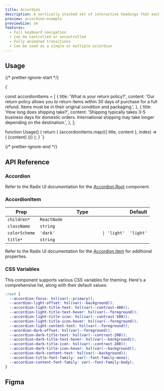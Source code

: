 ```yaml
---
title: Accordion
description: A vertically stacked set of interactive headings that each reveal an associated section of content.
preview: accordion-example
previewSize: sm
features:
  - Full keyboard navigation
  - Can be controlled or uncontrolled
  - Fully animated transitions
  - Can be used as a single or multiple accordion
---
```


## Usage

{/* prettier-ignore-start */}

<CodeBlock lang="ts">{`

const accordionItems = [
    {
      title: 'What is your return policy?',
      content:
        'Our return policy allows you to return items within 30 days of purchase for a full refund. Items must be in their original condition and packaging.',
    },
    {
      title: 'How long does shipping take?',
      content:
        'Shipping typically takes 3-5 business days for domestic orders. International shipping may take longer depending on the destination.',
    },
];

function Usage() {
    return (
      <Accordion type="multiple">
        {accordionItems.map(({ title, content }, index) => (
          <AccordionItem key={index} title={title} value={index.toString()}>
            {content}
          </AccordionItem>
        ))}
      </Accordion>
    );
}
`}
</CodeBlock>

{/* prettier-ignore-end */}

## API Reference

### Accordion

Refer to the Radix UI documentation for the [Accordion.Root](https://www.radix-ui.com/primitives/docs/components/accordion#root) component.

### AccordionItem

| Prop          | Type                                  | Default   |
| ------------- | ------------------------------------- | --------- |
| `children*`   | `ReactNode`                           |           |
| `className`   | `string`                              |           |
| `colorScheme` | `'dark'                   \| 'light'` | `'light'` |
| `title*`      | `string`                              |           |

Refer to the Radix UI documentation for the [Accordion.Item](https://www.radix-ui.com/primitives/docs/components/accordion#item) for additional properties.

### CSS Variables

This component supports various CSS variables for theming. Here's a comprehensive list, along
with their default values:

```css
:root {
  --accordion-focus: hsl(var(--primary));
  --acordion-light-offset: hsl(var(--background));
  --accordion-light-title-text: hsl(var(--contrast-400));
  --accordion-light-title-text-hover: hsl(var(--foreground));
  --accordion-light-title-icon: hsl(var(--contrast-500));
  --accordion-light-title-icon-hover: hsl(var(--foreground));
  --accordion-light-content-text: hsl(var(--foreground));
  --acordion-dark-offset: hsl(var(--foreground));
  --accordion-dark-title-text: hsl(var(--contrast-200));
  --accordion-dark-title-text-hover: hsl(var(--background));
  --accordion-dark-title-icon: hsl(var(--contrast-200));
  --accordion-dark-title-icon-hover: hsl(var(--background));
  --accordion-dark-content-text: hsl(var(--background));
  --accordion-title-font-family: var(--font-family-mono);
  --accordion-content-font-family: var(--font-family-body);
}
```

## Figma

<Figma url="https://www.figma.com/design/kgCf8OkDCe90wBSKNNqueL/Soul-Vibe?node-id=2297-42908&t=dbm9GtAtS2A3vy2g-4" />
